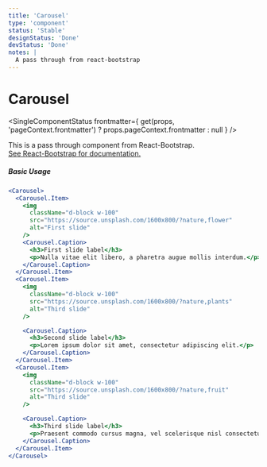 ```yaml
---
title: 'Carousel'
type: 'component'
status: 'Stable'
designStatus: 'Done'
devStatus: 'Done'
notes: |
  A pass through from react-bootstrap
---
```



# Carousel

<SingleComponentStatus
  frontmatter={
    get(props, 'pageContext.frontmatter') ? props.pageContext.frontmatter : null
  }
/>

<p style={{ fontSize: '1.5em' }}>
  This is a pass through component from React-Bootstrap.<br/>
  <a href="https://react-bootstrap.github.io/components/carousel/" target="_blank" rel="noopener noreferrer">
    See React-Bootstrap for documentation.
  </a>
</p>

##### Basic Usage

```jsx live
<Carousel>
  <Carousel.Item>
    <img
      className="d-block w-100"
      src="https://source.unsplash.com/1600x800/?nature,flower"
      alt="First slide"
    />
    <Carousel.Caption>
      <h3>First slide label</h3>
      <p>Nulla vitae elit libero, a pharetra augue mollis interdum.</p>
    </Carousel.Caption>
  </Carousel.Item>
  <Carousel.Item>
    <img
      className="d-block w-100"
      src="https://source.unsplash.com/1600x800/?nature,plants"
      alt="Third slide"
    />

    <Carousel.Caption>
      <h3>Second slide label</h3>
      <p>Lorem ipsum dolor sit amet, consectetur adipiscing elit.</p>
    </Carousel.Caption>
  </Carousel.Item>
  <Carousel.Item>
    <img
      className="d-block w-100"
      src="https://source.unsplash.com/1600x800/?nature,fruit"
      alt="Third slide"
    />

    <Carousel.Caption>
      <h3>Third slide label</h3>
      <p>Praesent commodo cursus magna, vel scelerisque nisl consectetur.</p>
    </Carousel.Caption>
  </Carousel.Item>
</Carousel>
```
